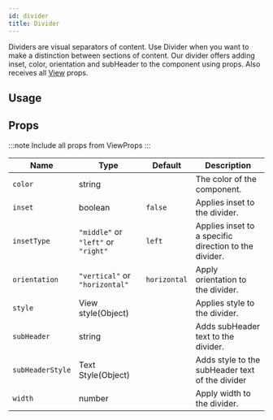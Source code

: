 ```yaml
---
id: divider
title: Divider
---
```



Dividers are visual separators of content.
Use Divider when you want to make a distinction between sections of content.
Our divider offers adding inset, color, orientation and subHeader to the component using props.
Also receives all [View](https://reactnative.dev/docs/view#props) props.

## Usage

<Usage />

## Props

:::note
Include all props from ViewProps
:::

<div class='table-responsive'>

| Name             | Type                                | Default      | Description                                           |
| ---------------- | ----------------------------------- | ------------ | ----------------------------------------------------- |
| `color`          | string                              |              | The color of the component.                           |
| `inset`          | boolean                             | `false`      | Applies inset to the divider.                         |
| `insetType`      | `"middle"` or `"left"` or `"right"` | `left`       | Applies inset to a specific direction to the divider. |
| `orientation`    | `"vertical"` or `"horizontal"`      | `horizontal` | Apply orientation to the divider.                     |
| `style`          | View style(Object)                  |              | Applies style to the divider.                         |
| `subHeader`      | string                              |              | Adds subHeader text to the divider.                   |
| `subHeaderStyle` | Text Style(Object)                  |              | Adds style to the subHeader text of the divider       |
| `width`          | number                              |              | Apply width to the divider.                           |

</div>
